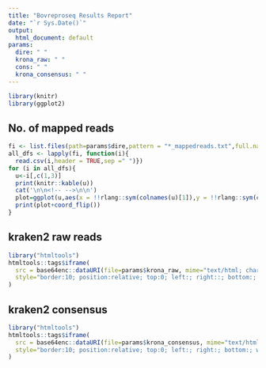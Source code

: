 ---
title: "Bovreproseq Results Report"
date: "`r Sys.Date()`"
output:
  html_document: default
params:
  dire: " "
  krona_raw: " "
  cons: " "
  krona_consensus: " "
---

```{r setup, include=FALSE}
library(knitr)
library(ggplot2)
```

## No. of mapped reads
```{R, results='asis',echo=FALSE,fig.width = 10}
fi <- list.files(path=params$dire,pattern = "*_mappedreads.txt",full.names = T)
all_dfs <- lapply(fi, function(i){
  read.csv(i,header = TRUE,sep =" ")})
for (i in all_dfs){
  u<-i[,c(1,3)]
  print(knitr::kable(u))
  cat('\n\n<!-- -->\n\n')
  plot=ggplot(u,aes(x = !!rlang::sym(colnames(u)[1]),y = !!rlang::sym(colnames(u)[2])))+geom_bar(stat="identity",fill='darkgreen')+scale_y_log10()
  print(plot+coord_flip())
}
```

## kraken2 raw reads

```{r, echo=FALSE}
library("htmltools")
htmltools::tags$iframe(
  src = base64enc::dataURI(file=params$krona_raw, mime="text/html; charset=UTF-8"),
  style="border:10; position:relative; top:0; left:; right::; bottom:; width:100%; height:800px"
)
```

## kraken2 consensus
```{r, echo=FALSE}
library("htmltools")
htmltools::tags$iframe(
  src = base64enc::dataURI(file=params$krona_consensus, mime="text/html; charset=UTF-8"),
  style="border:10; position:relative; top:0; left:; right:; bottom:; width:100%; height:800px"
)
```

